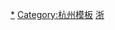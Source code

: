 <div style="position: relative" class=center>
{{Image label begin|image=Administrative Division Hangzhou.png|width={{{1|756}}}|link=}} 
{{Image label|x=2080|y=280|scale={{{1|756}}}/2700|text={{vtext|[[上城区|<span style="color: black; font-size: smaller;">'''上城区'''</span>]]}}}}
{{Image label|x=1970|y=310|scale={{{1|756}}}/2700|text=[[拱墅区|<span style="color: black; font-size: smaller;">'''拱墅区'''</span>]]}}
{{Image label|x=1920|y=420|scale={{{1|756}}}/2700|text={{vtext|[[西湖区 (杭州市)|<span style="color: black;">'''西湖区'''</span>]]}}}}
{{Image label|x=2010|y=500|scale={{{1|756}}}/2700|text=[[滨江区|<span style="color: black; font-size: smaller;">'''滨江区'''</span>]]}}
{{Image label|x=2200|y=480|scale={{{1|756}}}/2700|text=[[萧山区|<span style="color: black;">'''萧山区'''</span>]]}}
{{Image label|x=1710|y=280|scale={{{1|756}}}/2700|text=[[余杭区|<span style="color: black;">'''余杭区'''</span>]]}}
{{Image label|x=1630|y=740|scale={{{1|756}}}/2700|text=[[富阳区|<span style="color: black;">'''富阳区'''</span>]]}}
{{Image label|x=1080|y=480|scale={{{1|756}}}/2700|text=[[临安区|<span style="color: black;">'''临安区'''</span>]]}}
{{Image label|x=2050|y=180|scale={{{1|756}}}/2700|text=[[临平区|<span style="color: black;">'''临平区'''</span>]]}}
{{Image label|x=2360|y=330|scale={{{1|756}}}/2700|text=[[钱塘区|<span style="color: black;">'''钱塘区'''</span>]]}}
{{Image label|x=1310|y=950|scale={{{1|756}}}/2700|text=[[桐庐县|<span style="color: black;">'''桐庐县'''</span>]]}}
{{Image label|x=590|y=1220|scale={{{1|756}}}/2700|text=[[淳安县|<span style="color: black;">'''淳安县'''</span>]]}}
{{Image label|x=1110|y=1370|scale={{{1|756}}}/2700|text=[[建德市|<span style="color: black;">'''建德市'''</span>]]}}
</div>
<noinclude>
[[Category:杭州市行政区划|*]]
[[Category:杭州模板]]
[[Category:中华人民共和国地级行政区划图|浙]]
</noinclude>